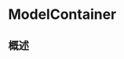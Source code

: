 # ModelContainer

<ToBePolishedAfterTranslation />

<OriginalSource
  title="ModelContainer"
  url="https://developer.apple.com/documentation/swiftdata/modelcontainer"
  summary="管理应用程序的架构和模型存储配置的对象"
/>

## 概述
